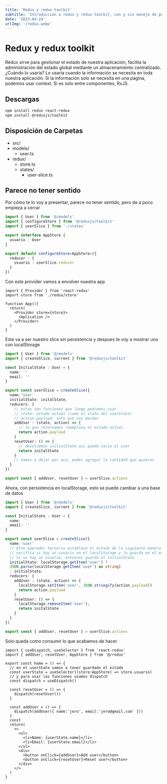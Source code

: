 ```yaml
---
title: 'Redux y redux-toolkit'
subtitle: 'Introducción a redux y redux-toolkit, con y sin manejo de persistencia'
date: '2023-04-24'
urlImg: '/redux.webp'
---
```


# Redux y redux toolkit

Redux sirve para gestionar el estado de nuestra aplicación, facilita la administración del estado global mediante un almacenamiento centralizado. ¿Cuándo lo usaría? Lo usaría cuando la información se necesita en toda nuestra aplicación. Si la información solo se necesita en una página, podemos usar context. Si es solo entre componentes, RxJS.

## Descargas

```bash
npm install redux react-redux
npm install @reduxjs/toolkit
```

## Disposición de Carpetas

- src/
- models/
  - user.ts
- redux/
  - store.ts
  - states/
    - user-slice.ts

## Parece no tener sentido

Por cómo te lo voy a presentar, parece no tener sentido, pero de a poco empieza a cerrar

```ts:redux/store.ts
import { User } from '@/models'
import { configureStore } from '@reduxjs/toolkit'
import { userSlice } from './states'

export interface AppStore {
  usuario : User
}

export default configureStore<AppStore>({
  reducer : {
    usuario : userSlice.reducer
  }
})
```

Con este provider vamos a envolver nuestra app

```tsx:App
import { Provider } from 'react-redux'
import store from './redux/store'

function App(){
  return(
    <Provider store={store}>
      <Aplication />
    </Provider>
  )
}
```

Este va a ser nuestro slice sin persistencia y despues te voy a mostrar uno con localStorage

```ts:state/userSlice.ts
import { User } from '@/models'
import { createSlice, current } from '@reduxjs/toolkit'

const InitialState : User = {
  name: ''
  email: ''
}

export const userSlice = createSlice({
  name:'user'
  initialState: initalState,
  reducers: {
    // estas son funciones que luego podremos usar
    // state: estado actual (como el state del userState)
    // action.payload: info que nos mandan
    addUser : (state, action) => {
      // lo que retornamos reemplaza el estado actual
      return action.payload
    }
    resetUser: () => {
      // devolvemos initialState asi queda vacio el user
      return initalState
    }
    // Vamos a dejar por aca, podes agregar la cantidad que quieras
  }
})

export const { addUser, resetUser } = userSlice.actions
```

Ahora, con persistencia en localStorage, esto se puede cambiar a una base de datos

```ts:state/userSlice.ts
import { User } from '@/models'
import { createSlice, current } from '@reduxjs/toolkit'

const InitialState : User = {
  name: ''
  email: ''
}

export const userSlice = createSlice({
  name:'user'
  // Este operador ternario establece el estado de la siguiente manera:
  // verifica si hay un usuario en el localStorage y lo guarda en el estado.
  // Si no hay un usuario, entonces guarda el initialState.
  initialState: localStorage.getItem('user') ?
  JSON.parse(localStorage.getItem('user') as string)
  : initialState,
  reducers: {
    addUser : (state, action) => {
      localStorage.setItem('user', JSON.stringify(action.payload))
      return action.payload
    }
    resetUser: () => {
      localStorage.removeItem('user');
      return initalState
    }
  }
})

export const { addUser, resetUser } = userSlice.actions
```

Solo queda como consumir lo que acabamos de hacer

```tsx:page.tsx
import { useDispatch, useSelector } from 'react-redux'
import { addUser, resetUser, AppStore } from '@/redux'

export const home = () => {
  // en el userState vamos a tener guardado el estado
  const userState = useSelector((store:AppStore) => store.usuario)
  // y para usar las funciones usamos dispatch
  const dispatch = useDispatch()

  const resetUser = () => {
    dispatch(resetUser())
  }

  const addUser = () => {
    dispatch(addUser({ name:'jero', email:'jero@gmail.com' }))
  }
  const
  return(
    <>
      <ul>
        <li>Name: {userState.name}</li>
        <li>Email: {userState.email}</li>
      </ul>
      <div>
        <button onClick={addUser}>Add user</button>
        <button onClick={resetUser}>Reset user</button>
      </div>
    </>
  )
}
```

